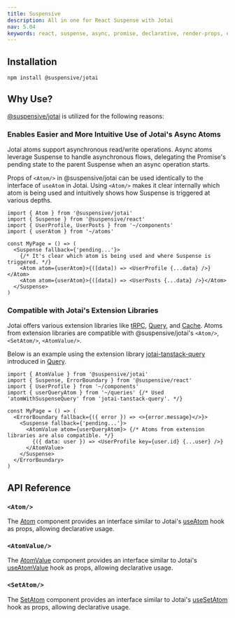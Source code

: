 ```yaml
---
title: Suspensive
description: All in one for React Suspense with Jotai
nav: 5.04
keywords: react, suspense, async, promise, declarative, render-props, error-boundary
---
```


## Installation

```
npm install @suspensive/jotai
```

## Why Use?

[@suspensive/jotai](https://suspensive.org/en/docs/jotai/motivation) is utilized for the following reasons:

### Enables Easier and More Intuitive Use of Jotai's Async Atoms

Jotai atoms support asynchronous read/write operations. Async atoms leverage Suspense to handle asynchronous flows, delegating the Promise's pending state to the parent Suspense when an async operation starts.

Props of `<Atom/>` in @suspensive/jotai can be used identically to the interface of `useAtom` in Jotai. Using `<Atom/>` makes it clear internally which atom is being used and intuitively shows how Suspense is triggered at various depths.

```tsx
import { Atom } from '@suspensive/jotai'
import { Suspense } from '@suspensive/react'
import { UserProfile, UserPosts } from '~/components'
import { userAtom } from '~/atoms'

const MyPage = () => (
  <Suspense fallback={'pending...'}>
    {/* It's clear which atom is being used and where Suspense is triggered. */}
    <Atom atom={userAtom}>{([data]) => <UserProfile {...data} />}</Atom>
    <Atom atom={userAtom}>{([data]) => <UserPosts {...data} />}</Atom>
  </Suspense>
)
```

### Compatible with Jotai's Extension Libraries

Jotai offers various extension libraries like [tRPC](https://jotai.org/docs/extensions/trpc), [Query](https://jotai.org/docs/extensions/query), and [Cache](https://jotai.org/docs/extensions/cache). Atoms from extension libraries are compatible with @suspensive/jotai's `<Atom/>`, `<SetAtom/>`, `<AtomValue/>`.

Below is an example using the extension library [jotai-tanstack-query](https://github.com/jotaijs/jotai-tanstack-query) introduced in [Query](https://jotai.org/docs/extensions/query#suspense).

```tsx
import { AtomValue } from '@suspensive/jotai'
import { Suspense, ErrorBoundary } from '@suspensive/react'
import { UserProfile } from '~/components'
import { userQueryAtom } from '~/queries' {/* Used 'atomWithSuspenseQuery' from 'jotai-tanstack-query'. */}

const MyPage = () => (
  <ErrorBoundary fallback={({ error }) => <>{error.message}</>}>
    <Suspense fallback={'pending...'}>
      <AtomValue atom={userQueryAtom}> {/* Atoms from extension libraries are also compatible. */}
        {({ data: user }) => <UserProfile key={user.id} {...user} />}
      </AtomValue>
    </Suspense>
  </ErrorBoundary>
)
```

## API Reference

### `<Atom/>`

The [Atom](https://suspensive.org/en/docs/jotai/Atom) component provides an interface similar to Jotai's [useAtom](https://jotai.org/docs/core/use-atom#useatom) hook as props, allowing declarative usage.

### `<AtomValue/>`

The [AtomValue](https://suspensive.org/en/docs/jotai/AtomValue) component provides an interface similar to Jotai's [useAtomValue](https://jotai.org/docs/core/use-atom#useatomvalue) hook as props, allowing declarative usage.

### `<SetAtom/>`

The [SetAtom](https://suspensive.org/en/docs/jotai/SetAtom) component provides an interface similar to Jotai's [useSetAtom](https://jotai.org/docs/core/use-atom#usesetatom) hook as props, allowing declarative usage.
